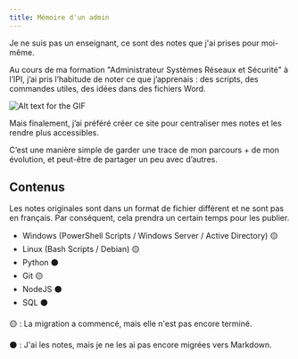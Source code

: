 ```yaml
---
title: Mémoire d'un admin
---
```


<Callout type="warn">
  Je ne suis pas un enseignant, ce sont des notes que j'ai prises pour moi-même.
</Callout>

Au cours de ma formation \"Administrateur Systèmes Réseaux et Sécurité\" à l’IPI, j’ai pris l’habitude de noter ce que j’apprenais : des scripts, des commandes utiles, des idées dans des fichiers Word.

![Alt text for the GIF](/images/word.png)

Mais finalement, j’ai préféré créer ce site pour centraliser mes notes et les rendre plus accessibles. 

C’est une manière simple de garder une trace de mon parcours + de mon évolution, et peut-être de partager un peu avec d’autres.

## Contenus
Les notes originales sont dans un format de fichier différent et ne sont pas en français. Par conséquent, cela prendra un certain temps pour les publier.

- Windows (PowerShell Scripts / Windows Server / Active Directory) 🟡
- Linux (Bash Scripts / Debian) 🟡
- Python ⚫
- Git 🟡
- NodeJS ⚫
- SQL ⚫

<Callout type="tip">
🟡 : La migration a commencé, mais elle n'est pas encore terminé.

⚫ : J'ai les notes, mais je ne les ai pas encore migrées vers Markdown.
</Callout>
